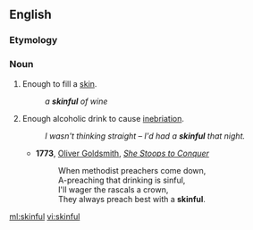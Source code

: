 ==English==

===Etymology===
{{suffix|skin|ful|lang=en}}

===Noun===
{{en-noun|pl2=skinsful}}

# Enough to fill a [[skin]].
#: ''a '''skinful''' of wine''
# {{context|colloquial}} Enough alcoholic drink to cause [[inebriation]].
#: ''I wasn't thinking straight &ndash; I'd had a '''skinful''' that night.''
#*'''1773''', [[w:Oliver Goldsmith|Oliver Goldsmith]], ''[[s:She Stoops to Conquer|She Stoops to Conquer]]''
#*: When methodist preachers come down,
#*:  A-preaching that drinking is sinful,
#*:  I'll wager the rascals a crown,
#*:  They always preach best with a '''skinful'''.

[[ml:skinful]]
[[vi:skinful]]